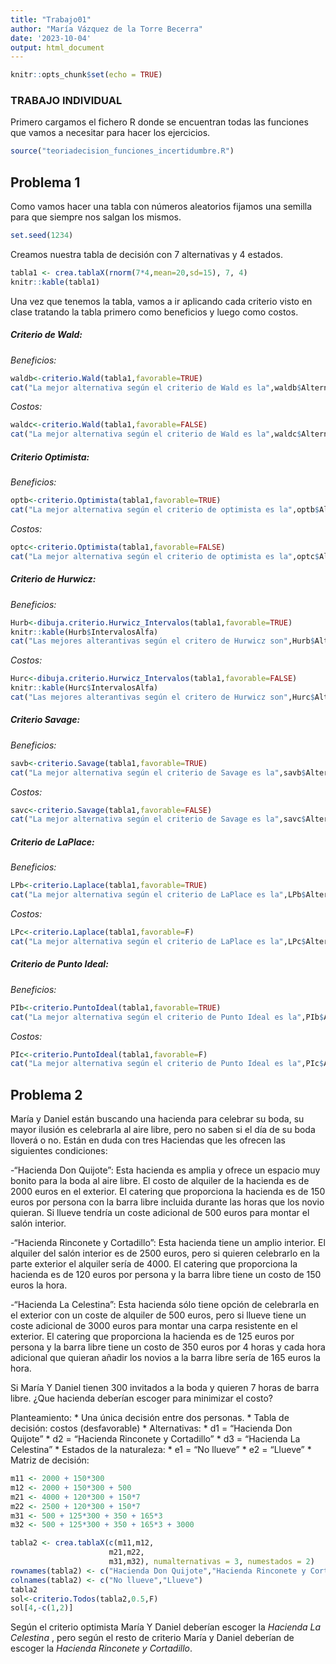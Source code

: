 ```yaml
---
title: "Trabajo01"
author: "María Vázquez de la Torre Becerra"
date: '2023-10-04'
output: html_document
---
```


```r
knitr::opts_chunk$set(echo = TRUE)
```

### TRABAJO INDIVIDUAL

Primero cargamos el fichero R donde se encuentran todas las funciones que vamos a necesitar para hacer los ejercicios.
```r
source("teoriadecision_funciones_incertidumbre.R")
```

## Problema 1
Como vamos hacer una tabla con números aleatorios fijamos una semilla para que siempre nos salgan los mismos.
```r
set.seed(1234)
```

Creamos nuestra tabla de decisión con 7 alternativas y 4 estados.
```r
tabla1 <- crea.tablaX(rnorm(7*4,mean=20,sd=15), 7, 4)
knitr::kable(tabla1)
```

Una vez que tenemos la tabla, vamos a ir aplicando cada criterio visto en clase tratando la tabla primero como beneficios y luego como costos.

##### Criterio de Wald:

*Beneficios:*

```r
waldb<-criterio.Wald(tabla1,favorable=TRUE)
cat("La mejor alternativa según el criterio de Wald es la",waldb$AlternativaOptima,"siendo el valor óptimo el", waldb$ValorOptimo)


```
*Costos:*

```r
waldc<-criterio.Wald(tabla1,favorable=FALSE)
cat("La mejor alternativa según el criterio de Wald es la",waldc$AlternativaOptima,"siendo el valor óptimo el", waldc$ValorOptimo)


```

##### Criterio Optimista:

*Beneficios:*

```r
optb<-criterio.Optimista(tabla1,favorable=TRUE)
cat("La mejor alternativa según el criterio de optimista es la",optb$AlternativaOptima,"siendo el valor óptimo el",optb$ValorOptimo)


```
*Costos:*

```r
optc<-criterio.Optimista(tabla1,favorable=FALSE)
cat("La mejor alternativa según el criterio de optimista es la",optc$AlternativaOptima,"siendo el valor óptimo el",optc$ValorOptimo)


```


##### Criterio de Hurwicz:

*Beneficios:*

```r
Hurb<-dibuja.criterio.Hurwicz_Intervalos(tabla1,favorable=TRUE)
knitr::kable(Hurb$IntervalosAlfa)
cat("Las mejores alterantivas según el critero de Hurwicz son",Hurb$AltOptimas, "dependiendo del alfa que eligamos, podemos observar los intervalos en la tabla de arriba.")

```
*Costos:*

```r
Hurc<-dibuja.criterio.Hurwicz_Intervalos(tabla1,favorable=FALSE)
knitr::kable(Hurc$IntervalosAlfa)
cat("Las mejores alterantivas según el critero de Hurwicz son",Hurc$AltOptimas, "dependiendo del alfa que eligamos, podemos observar los intervalos en la tabla de arriba.")


```


##### Criterio Savage:

*Beneficios:*

```r
savb<-criterio.Savage(tabla1,favorable=TRUE)
cat("La mejor alternativa según el criterio de Savage es la",savb$AlternativaOptima,"siendo el valor óptimo el",savb$ValorOptimo)


```
*Costos:*

```r
savc<-criterio.Savage(tabla1,favorable=FALSE)
cat("La mejor alternativa según el criterio de Savage es la",savc$AlternativaOptima,"siendo el valor óptimo el",savc$ValorOptimo)


```

##### Criterio de LaPlace:

*Beneficios:*

```r
LPb<-criterio.Laplace(tabla1,favorable=TRUE)
cat("La mejor alternativa según el criterio de LaPlace es la",LPb$AlternativaOptima,"siendo el valor óptimo el",LPb$ValorOptimo)


```
*Costos:*

```r
LPc<-criterio.Laplace(tabla1,favorable=F)
cat("La mejor alternativa según el criterio de LaPlace es la",LPc$AlternativaOptima,"siendo el valor óptimo el",LPc$ValorOptimo)


```

##### Criterio de Punto Ideal:

*Beneficios:*

```r
PIb<-criterio.PuntoIdeal(tabla1,favorable=TRUE)
cat("La mejor alternativa según el criterio de Punto Ideal es la",PIb$AlternativaOptima,"siendo el valor óptimo el",PIb$ValorOptimo)


```
*Costos:*

```r
PIc<-criterio.PuntoIdeal(tabla1,favorable=F)
cat("La mejor alternativa según el criterio de Punto Ideal es la",PIc$AlternativaOptima,"siendo el valor óptimo el",PIc$ValorOptimo)


```

## Problema 2

María y Daniel están buscando una hacienda para celebrar su boda, su mayor ilusión es celebrarla al aire libre, pero no saben si el día de su boda lloverá o no.
Están en duda con tres Haciendas que les ofrecen las siguientes condiciones:

-"Hacienda Don Quijote": Esta hacienda es amplia y ofrece un espacio muy bonito para la boda al aire libre. El costo de alquiler de la hacienda es de 2000 euros en el exterior. El catering que proporciona la hacienda es de 150 euros por persona con la barra libre incluida durante las horas que los novio quieran. Si llueve tendría un coste adicional de 500 euros para montar el salón interior.

-"Hacienda Rinconete y Cortadillo": Esta hacienda tiene un amplio interior. El alquiler del salón interior es de 2500 euros, pero si quieren celebrarlo en la parte exterior el alquiler sería de 4000. El catering que proporciona la hacienda es de 120 euros por persona y la barra libre tiene un costo de 150 euros la hora.

-"Hacienda La Celestina": Esta hacienda sólo tiene opción de celebrarla en el exterior con un coste de alquiler de 500 euros, pero si llueve tiene un coste adicional de 3000 euros para montar una carpa resistente en el exterior. El catering que proporciona la hacienda es de 125 euros por persona y la barra libre tiene un costo de 350 euros por 4 horas y cada hora adicional que quieran añadir los novios a la barra libre sería de 165 euros la hora.

Si María Y Daniel tienen 300 invitados a la boda y quieren 7 horas de barra libre. ¿Que hacienda deberían escoger para minimizar el costo?

Planteamiento:
* Una única decisión entre dos personas.
* Tabla de decisión: costos (desfavorable)
* Alternativas:
  * d1 = "Hacienda Don Quijote"
  * d2 = "Hacienda Rinconete y Cortadillo"
  * d3 = "Hacienda La Celestina"
* Estados de la naturaleza:
  * e1 = "No llueve"
  * e2 = "Llueve"
* Matriz de decisión:

```r
m11 <- 2000 + 150*300
m12 <- 2000 + 150*300 + 500
m21 <- 4000 + 120*300 + 150*7
m22 <- 2500 + 120*300 + 150*7
m31 <- 500 + 125*300 + 350 + 165*3
m32 <- 500 + 125*300 + 350 + 165*3 + 3000

tabla2 <- crea.tablaX(c(m11,m12,
                      m21,m22,
                      m31,m32), numalternativas = 3, numestados = 2)
rownames(tabla2) <- c("Hacienda Don Quijote","Hacienda Rinconete y Cortadillo","Hacienda La Celestina")
colnames(tabla2) <- c("No llueve","Llueve")
tabla2
sol<-criterio.Todos(tabla2,0.5,F)
sol[4,-c(1,2)]
```

Según el criterio optimista María Y Daniel deberían escoger la *Hacienda La Celestina* , pero según el resto de criterio María y Daniel deberían de escoger la *Hacienda  Rinconete y Cortadillo*.
